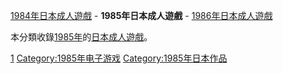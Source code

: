 {{Adultgame-YearCat}}
[[:Category:1984年日本成人遊戲|1984年日本成人遊戲]] - '''1985年日本成人遊戲''' - [[:Category:1986年日本成人遊戲|1986年日本成人遊戲]]

本分類收錄[[1985年|1985年]]的[[日本成人遊戲|日本成人遊戲]]。

[[Category:各年日本成人遊戲|1]]
[[Category:1985年电子游戏|Category:1985年电子游戏]]
[[Category:1985年日本作品|Category:1985年日本作品]]